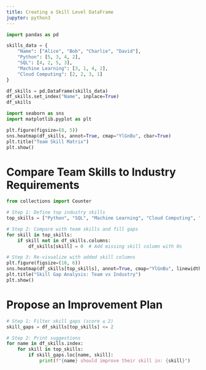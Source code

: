 ```yaml
---
title: Creating a Skill Level DataFrame
jupyter: python3
---
```




```python
import pandas as pd

skills_data = {
    "Name": ["Alice", "Bob", "Charlie", "David"],
    "Python": [5, 3, 4, 2],
    "SQL": [4, 2, 5, 3],
    "Machine Learning": [3, 1, 4, 2],
    "Cloud Computing": [2, 2, 3, 1]
}

df_skills = pd.DataFrame(skills_data)
df_skills.set_index("Name", inplace=True)
df_skills
```

```python
import seaborn as sns
import matplotlib.pyplot as plt

plt.figure(figsize=(8, 5))
sns.heatmap(df_skills, annot=True, cmap="YlGnBu", cbar=True)
plt.title("Team Skill Matrix")
plt.show()
```

# Compare Team Skills to Industry Requirements

```python
from collections import Counter

# Step 1: Define top industry skills
top_skills = ["Python", "SQL", "Machine Learning", "Cloud Computing", "Docker", "AWS"]

# Step 2: Compare with team skills and fill gaps
for skill in top_skills:
    if skill not in df_skills.columns:
        df_skills[skill] = 0  # Add missing skill column with 0s

# Step 3: Re-visualize with added skill columns
plt.figure(figsize=(10, 6))
sns.heatmap(df_skills[top_skills], annot=True, cmap="YlGnBu", linewidths=0.5)
plt.title("Skill Gap Analysis: Team vs Industry")
plt.show()
```

# Propose an Improvement Plan

```python
# Step 1: Filter skill gaps (score ≤ 2)
skill_gaps = df_skills[top_skills] <= 2

# Step 2: Print suggestions
for name in df_skills.index:
    for skill in top_skills:
        if skill_gaps.loc[name, skill]:
            print(f"{name} should improve their skill in: {skill}")
```


